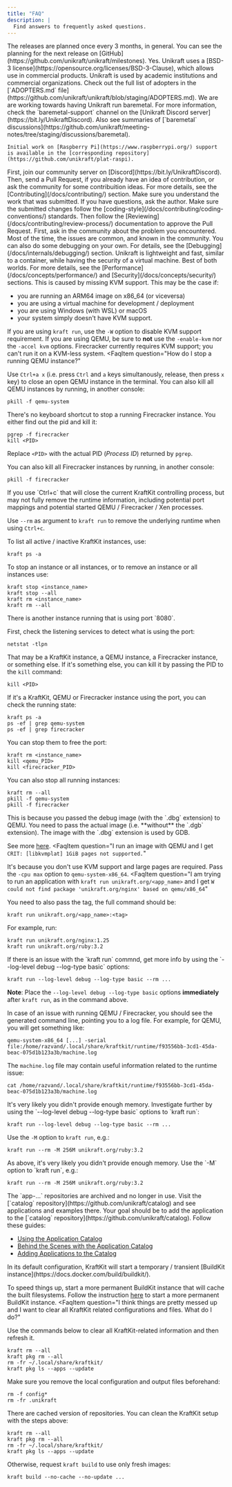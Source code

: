 ```yaml
---
title: "FAQ"
description: |
  Find answers to frequently asked questions.
---
```


<FaqList>
  <FaqItem
    question="When is the next Unikraft release going to take place?"
  >
    The releases are planned once every 3 months, in general.  You can see the
    planning for the next release on
    [GitHub](https://github.com/unikraft/unikraft/milestones).
  </FaqItem>
  <FaqItem
    question="Can I use Unikraft code in commercial products?"
  >
    Yes. Unikraft uses a [BSD-3 license](https://opensource.org/licenses/BSD-3-Clause), which allows use in commercial products.
  </FaqItem>
  <FaqItem
    question="Who uses Unikraft?"
  >
    Unikraft is used by academic institutions and commercial organizations.
    Check out the full list of adopters in the [`ADOPTERS.md` file](https://github.com/unikraft/unikraft/blob/staging/ADOPTERS.md).
  </FaqItem>
  <FaqItem
    question="Can Unikraft run baremetal?"
  >
    We are are working towards having Unikraft run baremetal.
    For more information, check the `baremetal-support` channel on the [Unikraft Discord server](https://bit.ly/UnikraftDiscord).
    Also see summaries of [`baremetal` discussions](https://github.com/unikraft/meeting-notes/tree/staging/discussions/baremetal).

    Initial work on [Raspberry Pi](https://www.raspberrypi.org/) support is available in the [corresponding repository](https://github.com/unikraft/plat-raspi).
  </FaqItem>
  <FaqItem
    question="I want to join the Unikraft community as a contributor. What do I do?"
  >
  First, join our community server on [Discord](https://bit.ly/UnikraftDiscord).
  Then, send a Pull Request, if you already have an idea of contribution, or ask the community for some contribuition ideas.
  For more details, see the [Contributing](/docs/contributing/) section.
  </FaqItem>
  <FaqItem
    question="I was assigned a reviewer to a pull request. What do I do?"
  >
  Make sure you understand the work that was submitted.
  If you have questions, ask the author.
  Make sure the submitted changes follow the [coding-style](/docs/contributing/coding-conventions/) standards.
  Then follow the [Reviewing](/docs/contributing/review-process/) documentation to approve the Pull Request.
  </FaqItem>
  <FaqItem
    question="Some steps fail when trying to build - run a Unikraft application."
  >
  First, ask in the community about the problem you encountered.
  Most of the time, the issues are common, and known in the community.
  You can also do some debugging on your own.
  For details, see the [Debugging](/docs/internals/debugging/) section.
  </FaqItem>
  <FaqItem
    question="Why Unikraft and not a container?"
  >
  Unikraft is lightweight and fast, similar to a container, while having the security of a virtual machine.
  Best of both worlds.
  For more details, see the [Performance](/docs/concepts/performance/) and [Security](/docs/concepts/security/) sections.
  </FaqItem>
  <FaqItem
    question="I get the error `Could not access KVM kernel module: No such file or directory`"
  >
  This is caused by missing KVM support.
  This may be the case if:

  * you are running an ARM64 image on x86_64 (or viceversa)
  * you are using a virtual machine for development / deployment
  * you are using Windows (with WSL) or macOS
  * your system simply doesn't have KVM support.

  If you are using `kraft run`, use the `-W` option to disable KVM support requirement.
  If you are using QEMU, be sure to **not** use the `-enable-kvm` nor the `-accel kvm` options.
  Firecracker currently requires KVM support;
  you can't run it on a KVM-less system.
  </FaqItem>
  <FaqItem
    question="How do I stop a running QEMU instance?"
  >
  Use `Ctrl+a x` (i.e. press `Ctrl` and `a` keys simultanously, release, then press `x` key) to close an open QEMU instance in the terminal.
  You can also kill all QEMU instances by running, in another console:

  ```console
  pkill -f qemu-system
  ```

  </FaqItem>
  <FaqItem
    question="How do I stop a running Firecracker instance?"
  >
  There's no keyboard shortcut to stop a running Firecracker instance.
  You either find out the pid and kill it:

  ```console
  pgrep -f firecracker
  kill <PID>
  ```

  Replace `<PID>` with the actual PID (_Process ID_) returned by `pgrep`.

  You can also kill all Firecracker instances by running, in another console:

  ```console
  pkill -f firecracker
  ```

  </FaqItem>
  <FaqItem
    question="How do I stop a running KraftKit instance (started with `kraft run`)?"
  >
  If you use `Ctrl+c` that will close the current KraftKit controlling process, but may not fully remove the runtime information, including potential port mappings and potential started QEMU / Firecracker / Xen processes.

  Use `--rm` as argument to `kraft run` to remove the underlying runtime when using `Ctrl+c`.

  To list all active / inactive KraftKit instances, use:

  ```console
  kraft ps -a
  ```

  To stop an instance or all instances, or to remove an instance or all instances use:

  ```console
  kraft stop <instance_name>
  kraft stop --all
  kraft rm <instance_name>
  kraft rm --all
  ```

  </FaqItem>
  <FaqItem
    question="I get the error `port 0.0.0.0:8080 is already in use by ...`
    What do I do?"
  >
  There is another instance running that is using port `8080`.

  First, check the listening services to detect what is using the port:

  ```console
  netstat -tlpn
  ```

  That may be a KraftKit instance, a QEMU instance, a Firecracker instance, or something else.
  If it's something else, you can kill it by passing the PID to the `kill` command:

  ```console
  kill <PID>
  ```

  If it's a KraftKit, QEMU or Firecracker instance using the port, you can check the running state:

  ```console
  kraft ps -a
  ps -ef | grep qemu-system
  ps -ef | grep firecracker
  ```

  You can stop them to free the port:

  ```console
  kraft rm <instance_name>
  kill <qemu_PID>
  kill <firecracker_PID>
  ```

  You can also stop all running instances:

  ```console
  kraft rm --all
  pkill -f qemu-system
  pkill -f firecracker
  ```

  </FaqItem>
  <FaqItem
    question="I want to debug a Unikraft image with QEMU.
    But when I use QEMU (`qemu-system-x86_64 -kernel ...qemu-x86_64.dbg`) it says `qemu-system-x86_64: Error loading uncompressed kernel without PVH ELF`."
  >
  This is because you passed the debug image (with the `.dbg` extension) to QEMU.
  You need to pass the actual image (i.e. **without** the `.dgb` extension).
  The image with the `.dbg` extension is used by GDB.

  See more [here](https://unikraft.org/guides/debugging#using-gdb).
  </FaqItem>
  <FaqItem
    question="I run an image with QEMU and I get `CRIT: [libkvmplat] 1GiB pages not supported.`"
  >
  It's because you don't use KVM support and large pages are required.
  Pass the `-cpu max` option to `qemu-system-x86_64`.
  </FaqItem>
  <FaqItem
    question="I am trying to run an application with `kraft run unikraft.org/<app_name>` and I get `W  could not find package 'unikraft.org/nginx' based on qemu/x86_64`"
  >
  You need to also pass the tag, the full command should be:

  ```console
  kraft run unikraft.org/<app_name>:<tag>
  ```

  For example, run:

  ```console
  kraft run unikraft.org/nginx:1.25
  kraft run unikraft.org/ruby:3.2
  ```

  </FaqItem>
  <FaqItem
    question="How do I debug a `kraft run` issue?"
  >
  If there is an issue with the `kraft run` commnd, get more info by using the `--log-level debug --log-type basic` options:

  ```console
  kraft run --log-level debug --log-type basic --rm ...
  ```

  **Note**: Place the `--log-level debug --log-type basic` options **immediately** after `kraft run`, as in the command above.

  In case of an issue with running QEMU / Firecracker, you should see the generated command line, pointing you to a log file.
  For example, for QEMU, you will get something like:

  ```text
  qemu-system-x86_64 [...] -serial file:/home/razvand/.local/share/kraftkit/runtime/f93556bb-3cd1-45da-beac-075d1b123a3b/machine.log
  ```

  The `machine.log` file may contain useful information related to the runtime issue:

  ```text
  cat /home/razvand/.local/share/kraftkit/runtime/f93556bb-3cd1-45da-beac-075d1b123a3b/machine.log
  ```

  </FaqItem>
  <FaqItem
    question="When I run an app I get `E: machine fatally exited`."
  >
  It's very likely you didn't provide enough memory.
  Investigate further by using the `--log-level debug --log-type basic` options to `kraft run`:

  ```console
  kraft run --log-level debug --log-type basic --rm ...
  ```

  Use the `-M` option to `kraft run`, e.g.:

  ```console
  kraft run --rm -M 256M unikraft.org/ruby:3.2
  ```

  </FaqItem>
  <FaqItem
    question="When I run an app I get `CRIT: [libvfscore] Failed to extract cpio archive to /: -3`."
  >
  As above, it's very likely you didn't provide enough memory.
  Use the `-M` option to `kraft run`, e.g.:

  ```console
  kraft run --rm -M 256M unikraft.org/ruby:3.2
  ```

  </FaqItem>
  <FaqItem
    question="I'm trying to run applications using instructions at `http://github.com/unikraft/app-...` and I have problems."
  >
  The `app-...` repositories are archived and no longer in use.
  Visit the [`catalog` repository](https://github.com/unikraft/catalog) and see applications and examples there.
  </FaqItem>
  <FaqItem
    question="I'm trying to port / run a new application on Unikraft.
    What should I do?"
  >
  Your goal should be to add the application to the [`catalog` repository](https://github.com/unikraft/catalog).
  Follow these guides:

  * [Using the Application Catalog](https://unikraft.org/guides/using-the-app-catalog)
  * [Behind the Scenes with the Application Catalog](https://unikraft.org/guides/catalog-behind-the-scenes)
  * [Adding Applications to the Catalog](https://unikraft.org/docs/contributing/adding-to-the-app-catalog)
  </FaqItem>
  <FaqItem
    question="Whenever I run `kraft build` or `kraft run` it takes a lot of time to build the required filesystem from the `Dockerfile`.
    How can I speed that up?"
  >
  In its default configuration, KraftKit will start a temporary / transient [BuildKit instance](https://docs.docker.com/build/buildkit/).

  To speed things up, start a more permanent BuildKit instance that will cache the built filesystems.
  Follow the instruction [here](https://unikraft.org/guides/building-dockerfile-images-with-buildkit) to start a more permanent BuildKit instance.
  </FaqItem>
  <FaqItem
    question="I think things are pretty messed up and I want to clear all KraftKit related configurations and files.
    What do I do?"
  >
  Use the commands below to clear all KraftKit-related information and then refresh it.

  ```console
  kraft rm --all
  kraft pkg rm --all
  rm -fr ~/.local/share/kraftkit/
  kraft pkg ls --apps --update
  ```

  </FaqItem>
  <FaqItem
    question="When I use `kraft build` I don't seem to get the latest version of the repositories."
  >

  Make sure you remove the local configuration and output files beforehand:

  ```console
  rm -f config*
  rm -fr .unikraft
  ```

  There are cached version of repositories.
  You can clean the KraftKit setup with the steps above:

  ```console
  kraft rm --all
  kraft pkg rm --all
  rm -fr ~/.local/share/kraftkit/
  kraft pkg ls --apps --update
  ```

  Otherwise, request `kraft build` to use only fresh images:

  ```console
  kraft build --no-cache --no-update ...
  ```

  </FaqItem>
</FaqList>
